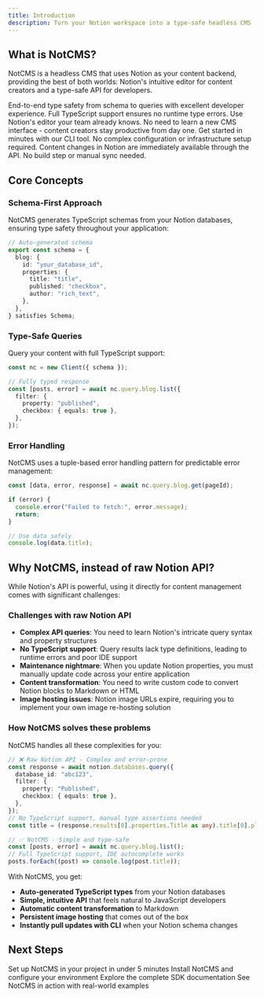 ```yaml
---
title: Introduction
description: Turn your Notion workspace into a type-safe headless CMS
---
```


## What is NotCMS?

NotCMS is a headless CMS that uses Notion as your content backend, providing the best of both worlds: Notion's intuitive editor for content creators and a type-safe API for developers.

<CardGroup cols={2}>
  <Card title="Type Safety" icon="shield-check">
    End-to-end type safety from schema to queries with excellent developer
    experience. Full TypeScript support ensures no runtime type errors.
  </Card>
  <Card title="Familiar Editor" icon="pen">
    Use Notion's editor your team already knows. No need to learn a new CMS
    interface - content creators stay productive from day one.
  </Card>
  <Card title="Simple Setup" icon="rocket">
    Get started in minutes with our CLI tool. No complex configuration or
    infrastructure setup required.
  </Card>
  <Card title="Real-time Updates" icon="arrows-rotate">
    Content changes in Notion are immediately available through the API. No
    build step or manual sync needed.
  </Card>
</CardGroup>

## Core Concepts

### Schema-First Approach

NotCMS generates TypeScript schemas from your Notion databases, ensuring type safety throughout your application:

```typescript
// Auto-generated schema
export const schema = {
  blog: {
    id: "your_database_id",
    properties: {
      title: "title",
      published: "checkbox",
      author: "rich_text",
    },
  },
} satisfies Schema;
```

### Type-Safe Queries

Query your content with full TypeScript support:

```typescript
const nc = new Client({ schema });

// Fully typed response
const [posts, error] = await nc.query.blog.list({
  filter: {
    property: "published",
    checkbox: { equals: true },
  },
});
```

### Error Handling

NotCMS uses a tuple-based error handling pattern for predictable error management:

```typescript
const [data, error, response] = await nc.query.blog.get(pageId);

if (error) {
  console.error("Failed to fetch:", error.message);
  return;
}

// Use data safely
console.log(data.title);
```

## Why NotCMS, instead of raw Notion API?

While Notion's API is powerful, using it directly for content management comes with significant challenges:

### Challenges with raw Notion API

- **Complex API queries**: You need to learn Notion's intricate query syntax and property structures
- **No TypeScript support**: Query results lack type definitions, leading to runtime errors and poor IDE support
- **Maintenance nightmare**: When you update Notion properties, you must manually update code across your entire application
- **Content transformation**: You need to write custom code to convert Notion blocks to Markdown or HTML
- **Image hosting issues**: Notion image URLs expire, requiring you to implement your own image re-hosting solution

### How NotCMS solves these problems

NotCMS handles all these complexities for you:

```typescript
// ❌ Raw Notion API - Complex and error-prone
const response = await notion.databases.query({
  database_id: "abc123",
  filter: {
    property: "Published",
    checkbox: { equals: true },
  },
});
// No TypeScript support, manual type assertions needed
const title = (response.results[0].properties.Title as any).title[0].plain_text;

// ✅ NotCMS - Simple and type-safe
const [posts, error] = await nc.query.blog.list();
// Full TypeScript support, IDE autocomplete works
posts.forEach((post) => console.log(post.title));
```

With NotCMS, you get:

- **Auto-generated TypeScript types** from your Notion databases
- **Simple, intuitive API** that feels natural to JavaScript developers
- **Automatic content transformation** to Markdown
- **Persistent image hosting** that comes out of the box
- **Instantly pull updates with CLI** when your Notion schema changes

## Next Steps

<CardGroup cols={2}>
  <Card title="Quick Start" icon="play" href="/en/quickstart">
    Set up NotCMS in your project in under 5 minutes
  </Card>
  <Card
    title="Installation"
    icon="download"
    href="/en/getting-started/installation"
  >
    Install NotCMS and configure your environment
  </Card>
  <Card title="SDK Reference" icon="book" href="/en/sdk/client">
    Explore the complete SDK documentation
  </Card>
  <Card title="Examples" icon="code" href="/en/examples/nextjs">
    See NotCMS in action with real-world examples
  </Card>
</CardGroup>
